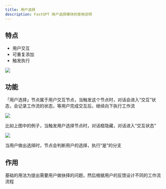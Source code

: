 ```yaml
---
title: 用户选择
description: FastGPT 用户选择模块的使用说明
---
```


## 特点 

- 用户交互
- 可重复添加
- 触发执行

![](/imgs/user-selection1.png)

## 功能 

「用户选择」节点属于用户交互节点，当触发这个节点时，对话会进入“交互”状态，会记录工作流的状态，等用户完成交互后，继续向下执行工作流

![](/imgs/user-selection2.png)

比如上图中的例子，当触发用户选择节点时，对话框隐藏，对话进入“交互状态”

![](/imgs/user-selection3.png)

当用户做出选择时，节点会判断用户的选择，执行“是”的分支

## 作用

基础的用法为提出需要用户做抉择的问题，然后根据用户的反馈设计不同的工作流流程

